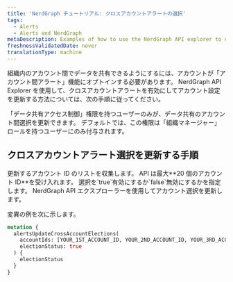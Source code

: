 ```yaml
---
title: 'NerdGraph チュートリアル: クロスアカウントアラートの選択'
tags:
  - Alerts
  - Alerts and NerdGraph
metaDescription: Examples of how to use the NerdGraph API explorer to update account elections for cross-account alerting.
freshnessValidatedDate: never
translationType: machine
---
```


組織内のアカウント間でデータを共有できるようにするには、アカウントが「アカウント間アラート」機能にオプトインする必要があります。 NerdGraph API Explorer を使用して、クロスアカウントアラートを有効にしてアカウント設定を更新する方法については、次の手順に従ってください。

<Callout variant="important">
  「データ共有アクセス制御」権限を持つユーザーのみが、データ共有のアカウント間選択を更新できます。 デフォルトでは、この権限は「組織マネージャー」ロールを持つユーザーにのみ付与されます。
</Callout>

## クロスアカウントアラート選択を更新する手順

<Steps>
  <Step>
    更新するアカウント ID のリストを収集します。 API は最大**20 個のアカウント ID**を受け入れます。
  </Step>

  <Step>
    選択を`true`有効にするか`false`無効にするかを指定します。
  </Step>

  <Step>
    NerdGraph API エクスプローラーを使用してアカウント選択を更新します。
  </Step>
</Steps>

変異の例を次に示します。

```graphql
mutation {
  alertsUpdateCrossAccountElections(
    accountIds: [YOUR_1ST_ACCOUNT_ID, YOUR_2ND_ACCOUNT_ID, YOUR_3RD_ACCOUNT_ID],
    electionStatus: true
  ) {
    electionStatus
  }
}
```
